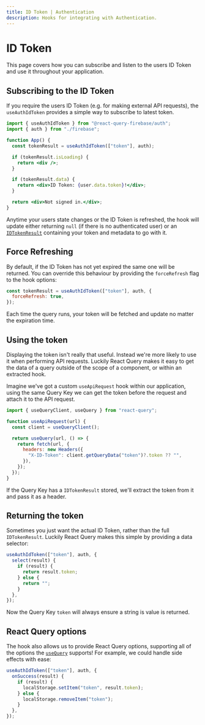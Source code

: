 ```yaml
---
title: ID Token | Authentication
description: Hooks for integrating with Authentication.
---
```


# ID Token

This page covers how you can subscribe and listen to the users ID Token and use it throughout your application.

## Subscribing to the ID Token

If you require the users ID Token (e.g. for making external API requests), the `useAuthIdToken`
provides a simple way to subscribe to latest token.

```jsx
import { useAuthIdToken } from "@react-query-firebase/auth";
import { auth } from "./firebase";

function App() {
  const tokenResult = useAuthIdToken(["token"], auth);

  if (tokenResult.isLoading) {
    return <div />;
  }

  if (tokenResult.data) {
    return <div>ID Token: {user.data.token}!</div>;
  }

  return <div>Not signed in.</div>;
}
```

Anytime your users state changes or the ID Token is refreshed, the hook will update either returning `null`
(if there is no authenticated user) or an [`IDTokenResult`](https://firebase.google.com/docs/reference/js/auth.idtokenresult)
containing your token and metadata to go with it.

## Force Refreshing

By default, if the ID Token has not yet expired the same one will be returned. You can override this behaviour
by providing the `forceRefresh` flag to the hook options:

```js
const tokenResult = useAuthIdToken(["token"], auth, {
  forceRefresh: true,
});
```

Each time the query runs, your token will be fetched and update no matter the expiration time.

## Using the token

Displaying the token isn't really that useful. Instead we're more likely to use it when performing API requests.
Luckily React Query makes it easy to get the data of a query outside of the scope of a component, or within an
extracted hook.

Imagine we've got a custom `useApiRequest` hook within our application, using the same Query Key we can get the
token before the request and attach it to the API request.

```js
import { useQueryClient, useQuery } from "react-query";

function useApiRequest(url) {
  const client = useQueryClient();

  return useQuery(url, () => {
    return fetch(url, {
      headers: new Headers({
        "X-ID-Token": client.getQueryData("token")?.token ?? "",
      }),
    });
  });
}
```

If the Query Key has a `IDTokenResult` stored, we'll extract the token from it and pass it as a header.

## Returning the token

Sometimes you just want the actual ID Token, rather than the full `IDTokenResult`. Luckily React Query
makes this simple by providing a data selector:

```js
useAuthIdToken(["token"], auth, {
  select(result) {
    if (result) {
      return result.token;
    } else {
      return "";
    }
  },
});
```

Now the Query Key `token` will always ensure a string is value is returned.

## React Query options

The hook also allows us to provide React Query options, supporting all of the options the
[`useQuery`](https://react-query.tanstack.com/reference/useQuery) supports! For example, we could handle
side effects with ease:

```jsx
useAuthIdToken(["token"], auth, {
  onSuccess(result) {
    if (result) {
      localStorage.setItem("token", result.token);
    } else {
      localStorage.removeItem("token");
    }
  },
});
```
